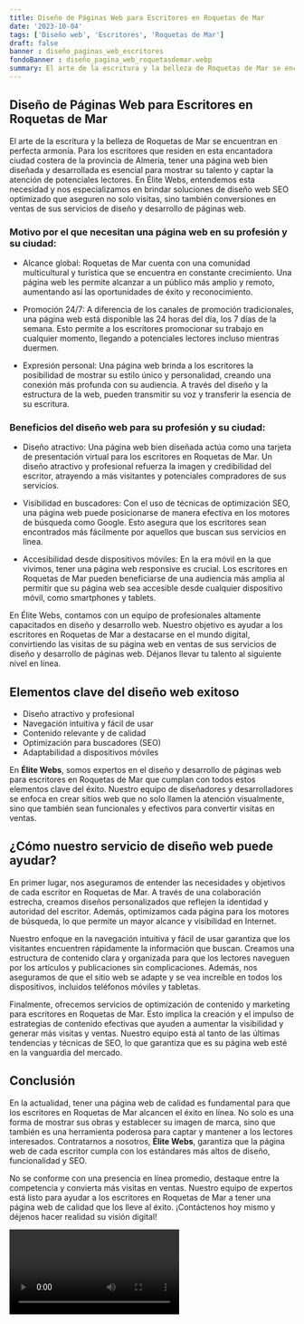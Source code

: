 ```yaml
---
title: Diseño de Páginas Web para Escritores en Roquetas de Mar
date: '2023-10-04'
tags: ['Diseño web', 'Escritores', 'Roquetas de Mar']
draft: false
banner : diseño_paginas_web_escritores
fondoBanner : diseño_pagina_web_roquetasdemar.webp
summary: El arte de la escritura y la belleza de Roquetas de Mar se encuentran en perfecta armonía. Para los escritores que residen en esta encantadora ciudad costera de la provincia de Almería, tener una página web bien diseñada y desarrollada es esencial para mostrar su talento y captar la atención de potenciales lectores. En Élite Webs, entendemos esta necesidad y nos especializamos en brindar soluciones de diseño web SEO optimizado que aseguren no solo visitas, sino también conversiones en ventas de sus servicios de diseño y desarrollo de páginas web.
---
```


## Diseño de Páginas Web para Escritores en Roquetas de Mar

El arte de la escritura y la belleza de Roquetas de Mar se encuentran en perfecta armonía. Para los escritores que residen en esta encantadora ciudad costera de la provincia de Almería, tener una página web bien diseñada y desarrollada es esencial para mostrar su talento y captar la atención de potenciales lectores. En Élite Webs, entendemos esta necesidad y nos especializamos en brindar soluciones de diseño web SEO optimizado que aseguren no solo visitas, sino también conversiones en ventas de sus servicios de diseño y desarrollo de páginas web.

### Motivo por el que necesitan una página web en su profesión y su ciudad:

- Alcance global: Roquetas de Mar cuenta con una comunidad multicultural y turística que se encuentra en constante crecimiento. Una página web les permite alcanzar a un público más amplio y remoto, aumentando así las oportunidades de éxito y reconocimiento.

- Promoción 24/7: A diferencia de los canales de promoción tradicionales, una página web está disponible las 24 horas del día, los 7 días de la semana. Esto permite a los escritores promocionar su trabajo en cualquier momento, llegando a potenciales lectores incluso mientras duermen.

- Expresión personal: Una página web brinda a los escritores la posibilidad de mostrar su estilo único y personalidad, creando una conexión más profunda con su audiencia. A través del diseño y la estructura de la web, pueden transmitir su voz y transferir la esencia de su escritura.

### Beneficios del diseño web para su profesión y su ciudad:

- Diseño atractivo: Una página web bien diseñada actúa como una tarjeta de presentación virtual para los escritores en Roquetas de Mar. Un diseño atractivo y profesional refuerza la imagen y credibilidad del escritor, atrayendo a más visitantes y potenciales compradores de sus servicios.

- Visibilidad en buscadores: Con el uso de técnicas de optimización SEO, una página web puede posicionarse de manera efectiva en los motores de búsqueda como Google. Esto asegura que los escritores sean encontrados más fácilmente por aquellos que buscan sus servicios en línea.

- Accesibilidad desde dispositivos móviles: En la era móvil en la que vivimos, tener una página web responsive es crucial. Los escritores en Roquetas de Mar pueden beneficiarse de una audiencia más amplia al permitir que su página web sea accesible desde cualquier dispositivo móvil, como smartphones y tablets.

En Élite Webs, contamos con un equipo de profesionales altamente capacitados en diseño y desarrollo web. Nuestro objetivo es ayudar a los escritores en Roquetas de Mar a destacarse en el mundo digital, convirtiendo las visitas de su página web en ventas de sus servicios de diseño y desarrollo de páginas web. Déjanos llevar tu talento al siguiente nivel en línea.

<GifSeo />

<Cta />

## Elementos clave del diseño web exitoso

- Diseño atractivo y profesional
- Navegación intuitiva y fácil de usar
- Contenido relevante y de calidad
- Optimización para buscadores (SEO)
- Adaptabilidad a dispositivos móviles

En **Élite Webs**, somos expertos en el diseño y desarrollo de páginas web para escritores en Roquetas de Mar que cumplan con todos estos elementos clave del éxito. Nuestro equipo de diseñadores y desarrolladores se enfoca en crear sitios web que no solo llamen la atención visualmente, sino que también sean funcionales y efectivos para convertir visitas en ventas.

## ¿Cómo nuestro servicio de diseño web puede ayudar?

En primer lugar, nos aseguramos de entender las necesidades y objetivos de cada escritor en Roquetas de Mar. A través de una colaboración estrecha, creamos diseños personalizados que reflejen la identidad y autoridad del escritor. Además, optimizamos cada página para los motores de búsqueda, lo que permite un mayor alcance y visibilidad en Internet.

Nuestro enfoque en la navegación intuitiva y fácil de usar garantiza que los visitantes encuentren rápidamente la información que buscan. Creamos una estructura de contenido clara y organizada para que los lectores naveguen por los artículos y publicaciones sin complicaciones. Además, nos aseguramos de que el sitio web se adapte y se vea increíble en todos los dispositivos, incluidos teléfonos móviles y tabletas.

Finalmente, ofrecemos servicios de optimización de contenido y marketing para escritores en Roquetas de Mar. Esto implica la creación y el impulso de estrategias de contenido efectivas que ayuden a aumentar la visibilidad y generar más visitas y ventas. Nuestro equipo está al tanto de las últimas tendencias y técnicas de SEO, lo que garantiza que es su página web esté en la vanguardia del mercado.

## Conclusión

En la actualidad, tener una página web de calidad es fundamental para que los escritores en Roquetas de Mar alcancen el éxito en línea. No solo es una forma de mostrar sus obras y establecer su imagen de marca, sino que también es una herramienta poderosa para captar y mantener a los lectores interesados. Contratarnos a nosotros, **Élite Webs**, garantiza que la página web de cada escritor cumpla con los estándares más altos de diseño, funcionalidad y SEO.

No se conforme con una presencia en línea promedio, destaque entre la competencia y convierta más visitas en ventas. Nuestro equipo de expertos está listo para ayudar a los escritores en Roquetas de Mar a tener una página web de calidad que los lleve al éxito. ¡Contáctenos hoy mismo y déjenos hacer realidad su visión digital!

<Video />

<CtaBot job='Escritores' city='Roquetas de Mar'/>

<Gmaps query='Roquetas de Mar+españa+maps' />